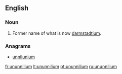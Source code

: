 ==English==

===Noun===
{{en-noun|-}}

# {{chemistry}} Former name of what is now [[darmstadtium]].

===Anagrams===
* [[unnilunium#English|unnilunium]]

[[fr:ununnilium]]
[[lt:ununnilium]]
[[pt:ununnilium]]
[[ru:ununnilium]]